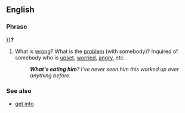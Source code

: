 ==English==

===Phrase===
{{head|en|phrase|head=[[what's]] [[eating]] (somebody)}}}}'''?'''

# {{idiomatic}} What is [[wrong]]?  What is the [[problem]] (with somebody)?  Inquired of somebody who is [[upset]], [[worried]], [[angry]], etc.
#: '''''What's eating him'''?  I've never seen him this worked up over anything before.''

===See also===
* [[get into]] {{gloss|make behave uncharacteristically}}